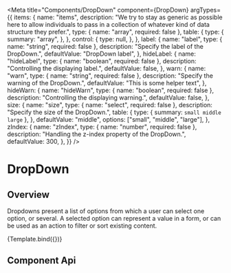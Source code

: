 
<Meta
  title="Components/DropDown"
  component={DropDown}
  argTypes={{
    items: {
      name: "items",
      description:
        "We try to stay as generic as possible here to allow individuals to pass in a collection of whatever kind of data structure they prefer.",
      type: { name: "array", required: false },
      table: {
        type: {
          summary: "array",
        },
      },
      control: {
        type: null,
      },
    },
    label: {
      name: "label",
      type: { name: "string", required: false },
      description: "Specify the label of the DropDown.",
      defaultValue: "DropDown label",
    },
    hideLabel: {
      name: "hideLabel",
      type: { name: "boolean", required: false },
      description: "Controlling the displaying label.",
      defaultValue: false,
    },
    warn: {
      name: "warn",
      type: { name: "string", required: false },
      description: "Specify the warning of the DropDown.",
      defaultValue: "This is some helper text",
    },
    hideWarn: {
      name: "hideWarn",
      type: { name: "boolean", required: false },
      description: "Controlling the displaying warning.",
      defaultValue: false,
    },
    size: {
      name: "size",
      type: { name: "select", required: false },
      description: "Specify the size of the DropDown.",
      table: {
        type: { summary: `small middle large` },
      },
      defaultValue: "middle",
      options: ["small", "middle", "large"],
    },
    zIndex: {
      name: "zIndex",
      type: { name: "number", required: false },
      description: "Handling the z-index property of the DropDown.",
      defaultValue: 300,
    },
  }}
/>

# DropDown

## Overview

Dropdowns present a list of options from which a user can select one option, or several. A selected option can represent a value in a form, or can be used as an action to filter or sort existing content.


<Canvas>
  <Story
    name="Default"
    args={{
      items: [
        { id: "option1", value: "value1", disabled: true },
        { id: "option2", value: "value2" },
        { id: "option3", value: "value3" },
        { id: "option4", value: "value4" },
        { id: "option5", value: "value5", disabled: true },
        { id: "option6", value: "value6" },
        { id: "option7", value: "value7" },
      ],
    }}
  >
    {Template.bind({})}
  </Story>
</Canvas>

## Component Api

<ArgsTable story="Default" />
